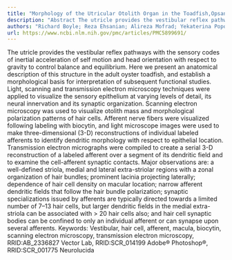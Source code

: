 ```yaml
---
title: "Morphology of the Utricular Otolith Organ in the Toadfish,Opsanus tau"
description: "Abstract The utricle provides the vestibular reflex pathways with the sensory codes of inertial acceleration of self motion and head orientation with respect to gravity to control balance and equilibr..."
authors: "Richard Boyle; Reza Ehsanian; Alireza Mofrad; Yekaterina Popova; Joseph Varelas"
url: https://www.ncbi.nlm.nih.gov/pmc/articles/PMC5899691/
---
```


The utricle provides the vestibular reflex pathways with the sensory codes of inertial acceleration of self motion and head orientation with respect to gravity to control balance and equilibrium. Here we present an anatomical description of this structure in the adult oyster toadfish, and establish a morphological basis for interpretation of subsequent functional studies. Light, scanning and transmission electron microscopy techniques were applied to visualize the sensory epithelium at varying levels of detail, its neural innervation and its synaptic organization. Scanning electron microscopy was used to visualize otolith mass and morphological polarization patterns of hair cells. Afferent nerve fibers were visualized following labeling with biocytin, and light microscope images were used to make three-dimensional (3-D) reconstructions of individual labeled afferents to identify dendritic morphology with respect to epithelial location. Transmission electron micrographs were compiled to create a serial 3-D reconstruction of a labeled afferent over a segment of its dendritic field and to examine the cell-afferent synaptic contacts. Major observations are: a well-defined striola, medial and lateral extra-striolar regions with a zonal organization of hair bundles; prominent lacinia projecting laterally; dependence of hair cell density on macular location; narrow afferent dendritic fields that follow the hair bundle polarization; synaptic specializations issued by afferents are typically directed towards a limited number of 7–13 hair cells, but larger dendritic fields in the medial extra-striola can be associated with > 20 hair cells also; and hair cell synaptic bodies can be confined to only an individual afferent or can synapse upon several afferents. Keywords: Vestibular, hair cell, afferent, macula, biocytin, scanning electron microscopy, transmission electron microscopy, RRID:AB_2336827 Vector Lab, RRID:SCR_014199 Adobe® Photoshop®, RRID:SCR_001775 Neurolucida
